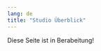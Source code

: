 ```yaml
---
lang: de
title: "Studio Überblick"
---
```


::: {.callout-note}
Diese Seite ist in Berabeitung!
:::


